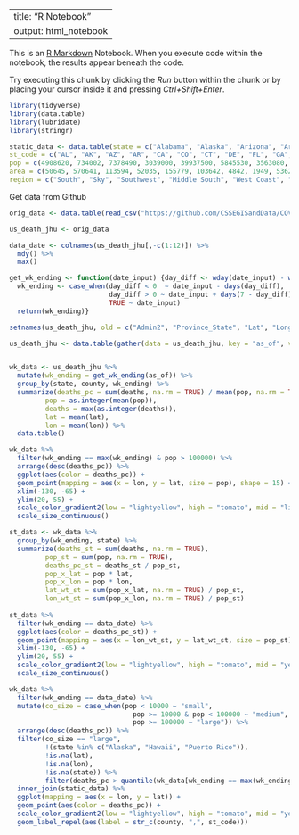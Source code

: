 ---
title: "R Notebook"
output: html_notebook
  ---

This is an [R Markdown](http://rmarkdown.rstudio.com) Notebook. When you execute code within the notebook, the results appear beneath the code. 

Try executing this chunk by clicking the *Run* button within the chunk or by placing your cursor inside it and pressing *Ctrl+Shift+Enter*. 

```r
library(tidyverse)
library(data.table)
library(lubridate)
library(stringr)
```


```r
static_data <- data.table(state = c("Alabama", "Alaska", "Arizona", "Arkansas", "California", "Colorado", "Connecticut", "Delaware", "Florida", "Georgia", "Hawaii", "Idaho", "Illinois", "Indiana", "Iowa", "Kansas", "Kentucky", "Louisiana", "Maine", "Maryland", "Massachusetts", "Michigan", "Minnesota", "Mississippi", "Missouri", "Montana", "Nebraska", "Nevada", "New Hampshire", "New Jersey", "New Mexico", "New York", "North Carolina", "North Dakota", "Ohio", "Oklahoma", "Oregon", "Pennsylvania", "Rhode Island", "South Carolina", "South Dakota", "Tennessee", "Texas", "Utah", "Vermont", "Virginia", "Washington", "West Virginia", "Wisconsin", "Wyoming", "District of Columbia"), 
st_code = c("AL", "AK", "AZ", "AR", "CA", "CO", "CT", "DE", "FL", "GA", "HI", "ID", "IL", "IN", "IA", "KS", "KY", "LA", "ME", "MD", "MA", "MI", "MN", "MS", "MO", "MT", "NE", "NV", "NH", "NJ", "NM", "NY", "NC", "ND", "OH", "OK", "OR", "PA", "RI", "SC", "SD", "TN", "TX", "UT", "VT", "VA", "WA", "WV", "WI", "WY", "DC"), 
pop = c(4908620, 734002, 7378490, 3039000, 39937500, 5845530, 3563080, 982895, 21993000, 10736100, 1412690, 1826160, 12659700, 6745350, 3179850, 2910360, 4499690, 4645180, 1345790, 6083120, 6976600, 10045000, 5700670, 2989260, 6169270, 1086760, 1952570, 3139660, 1371250, 8936570, 2096640, 19440500, 10611900, 761723, 11747700, 3954820, 4301090, 12820900, 1056160, 5210100, 903027, 6897580, 29472300, 3282120, 628061, 8626210, 7797100, 1778070, 5851750, 567025, 705749),
area = c(50645, 570641, 113594, 52035, 155779, 103642, 4842, 1949, 53625, 57513, 6423, 82643, 55519, 35826, 55857, 81759, 39486, 43204, 30843, 9707, 7800, 56539, 79627, 46923, 68742, 145546, 76824, 109781, 8953, 7354, 121298, 47126, 48618, 69001, 40861, 68595, 95988, 44743, 1034, 30061, 75811, 41235, 261232, 82170, 9217, 39490, 66456, 24038, 54158, 97093, 68.3),
region = c("South", "Sky", "Southwest", "Middle South", "West Coast", "Southwest", "Northeast", "Northeast", "South", "South", "West Coast", "Sky", "Midwest", "Midwest", "Midwest", "Sky", "Middle South", "South", "Northeast", "Northeast", "Northeast", "Midwest", "Midwest", "South", "Midwest", "Sky", "Sky", "Southwest", "Northeast", "Northeast", "Southwest", "Northeast", "South", "Sky", "Midwest", "Sky", "West Coast", "Northeast", "Northeast", "South", "Sky", "Middle South", "Southwest", "Sky", "Northeast", "South", "West Coast", "Middle South", "Midwest", "Sky", "Northeast"))[, c("pop", "pop_dens") := list(as.integer(pop), pop / area)]
```


Get data from Github
```r
orig_data <- data.table(read_csv("https://github.com/CSSEGISandData/COVID-19/blob/master/csse_covid_19_data/csse_covid_19_time_series/time_series_covid19_deaths_US.csv?raw=true"))

us_death_jhu <- orig_data
```



```r
data_date <- colnames(us_death_jhu[,-c(1:12)]) %>% 
  mdy() %>% 
  max()


```


```r
get_wk_ending <- function(date_input) {day_diff <- wday(date_input) - wday(data_date)
  wk_ending <- case_when(day_diff < 0  ~ date_input - days(day_diff),
                         day_diff > 0 ~ date_input + days(7 - day_diff),
                         TRUE ~ date_input)
  return(wk_ending)}


```


```r
setnames(us_death_jhu, old = c("Admin2", "Province_State", "Lat", "Long_", "Population"), new = c("county", "state", "lat", "lon", "pop"))

us_death_jhu <- data.table(gather(data = us_death_jhu, key = "as_of", value = "deaths", convert = TRUE, -(1:12)))[, as_of := mdy(as_of)]


wk_data <- us_death_jhu %>% 
  mutate(wk_ending = get_wk_ending(as_of)) %>% 
  group_by(state, county, wk_ending) %>% 
  summarize(deaths_pc = sum(deaths, na.rm = TRUE) / mean(pop, na.rm = TRUE),
         pop = as.integer(mean(pop)),
         deaths = max(as.integer(deaths)),
         lat = mean(lat),
         lon = mean(lon)) %>% 
  data.table()
```


```r
wk_data %>% 
  filter(wk_ending == max(wk_ending) & pop > 100000) %>%
  arrange(desc(deaths_pc)) %>% 
  ggplot(aes(color = deaths_pc)) +
  geom_point(mapping = aes(x = lon, y = lat, size = pop), shape = 15) +
  xlim(-130, -65) +
  ylim(20, 55) +
  scale_color_gradient2(low = "lightyellow", high = "tomato", mid = "lightgoldenrod", na.value = "darkgray") +
  scale_size_continuous()


```



```r
st_data <- wk_data %>% 
  group_by(wk_ending, state) %>% 
  summarize(deaths_st = sum(deaths, na.rm = TRUE),
         pop_st = sum(pop, na.rm = TRUE),
         deaths_pc_st = deaths_st / pop_st,
         pop_x_lat = pop * lat,
         pop_x_lon = pop * lon,
         lat_wt_st = sum(pop_x_lat, na.rm = TRUE) / pop_st,
         lon_wt_st = sum(pop_x_lon, na.rm = TRUE) / pop_st)
  
st_data %>% 
  filter(wk_ending == data_date) %>% 
  ggplot(aes(color = deaths_pc_st)) +
  geom_point(mapping = aes(x = lon_wt_st, y = lat_wt_st, size = pop_st), shape = 15) +
  xlim(-130, -65) +
  ylim(20, 55) +
  scale_color_gradient2(low = "lightyellow", high = "tomato", mid = "yellow", na.value = "darkgray") +
  scale_size_continuous()
```


```r
wk_data %>% 
  filter(wk_ending == data_date) %>%
  mutate(co_size = case_when(pop < 10000 ~ "small",
                               pop >= 10000 & pop < 100000 ~ "medium",
                               pop >= 100000 ~ "large")) %>% 
  arrange(desc(deaths_pc)) %>% 
  filter(co_size == "large",
         !(state %in% c("Alaska", "Hawaii", "Puerto Rico")),
         !is.na(lat),
         !is.na(lon),
         !is.na(state)) %>% 
         filter(deaths_pc > quantile(wk_data[wk_ending == max(wk_ending, na.rm = TRUE), deaths_pc], probs = 0.90, na.rm = TRUE))  %>% 
  inner_join(static_data) %>% 
  ggplot(mapping = aes(x = lon, y = lat)) +
  geom_point(aes(color = deaths_pc)) +
  scale_color_gradient2(low = "lightyellow", high = "tomato", mid = "yellow", na.value = "darkgray") +
  geom_label_repel(aes(label = str_c(county, ",", st_code)))
```

